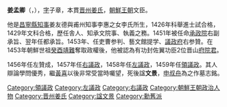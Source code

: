 '''姜孟卿'''（{{kor|k=강맹경|hanja=姜孟卿}}，{{bd|1410年||1461年||}}），[[字|字]]子章，本貫[[晋州姜氏|晋州姜氏]]，[[朝鮮王朝|朝鮮王朝]]文臣。

他是[[昌寧縣|昌寧縣]][[知事|知事]]姜友德與甫州知事李惠之女李氏所生，1426年科舉進士試合格，1429年文科合格，歷任舎人、知承文院事、執義之務。1451年被任命[[承政院|承政院]]右副承旨、翌年任都承旨。1453年、任吏曹参判、藝文館提学、[[議政府|議政府]]右参贊。在1453年朝鮮世祖[[癸酉靖難|癸酉靖難]]奪取政權後，他被認為有功封佐翼功臣2位晋山[[府院君|府院君]]。

1456年任左贊成，1457年任[[右議政|右議政]]，1458年任[[左議政|左議政]]，1459年任[[領議政|領議政]]。其人辯論學問優秀，繼[[黃喜|黃喜]]以後非常受當時囑望，死後諡'''文景'''，[[申叔舟|申叔舟]]為之作墓志銘。

{{領議政}}
{{左議政}}
{{右議政}}

[[Category:領議政|Category:領議政]]
[[Category:左議政|Category:左議政]]
[[Category:右議政|Category:右議政]]
[[Category:朝鮮王朝政治人物|Category:朝鮮王朝政治人物]]
[[Category:晋州姜氏|Category:晋州姜氏]]
[[Category:諡文景|Category:諡文景]]
[[Category:勳舊派|Category:勳舊派]]